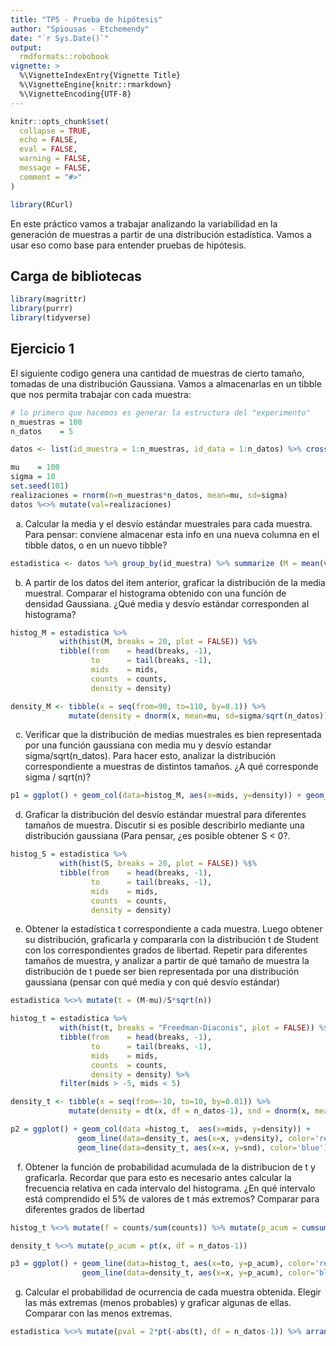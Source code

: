 ```yaml
---
title: "TP5 - Prueba de hipótesis"
author: "Spiousas - Etchemendy"
date: "`r Sys.Date()`"
output: 
  rmdformats::robobook
vignette: >
  %\VignetteIndexEntry{Vignette Title}
  %\VignetteEngine{knitr::rmarkdown}
  %\VignetteEncoding{UTF-8}
---
```


```r
knitr::opts_chunk$set(
  collapse = TRUE,
  echo = FALSE, 
  eval = FALSE,
  warning = FALSE,
  message = FALSE,
  comment = "#>"
)

library(RCurl)
```

En este práctico vamos a trabajar analizando la variabilidad en la generación de muestras a partir de una distribución estadística. Vamos a usar eso como base para entender pruebas de hipótesis.

## Carga de bibliotecas

```r
library(magrittr)
library(purrr)
library(tidyverse)
```

## Ejercicio 1

El siguiente codigo genera una cantidad de muestras de cierto tamaño, tomadas de una distribución Gaussiana. Vamos a almacenarlas en un tibble que nos permita trabajar con cada muestra:

```r
# lo primero que hacemos es generar la estructura del "experimento"
n_muestras = 100
n_datos    = 5

datos <- list(id_muestra = 1:n_muestras, id_data = 1:n_datos) %>% cross_df() %>% arrange(id_muestra)

mu    = 100
sigma = 10
set.seed(101)
realizaciones = rnorm(n=n_muestras*n_datos, mean=mu, sd=sigma)
datos %<>% mutate(val=realizaciones)
```

a) Calcular la media y el desvío estándar muestrales para cada muestra. Para pensar: conviene almacenar esta info en una nueva columna en el tibble datos, o en un nuevo tibble?

```r
estadistica <- datos %>% group_by(id_muestra) %>% summarize (M = mean(val), S = sd(val), n = n())
```

b) A partir de los datos del item anterior, graficar la distribución de la media muestral. Comparar el histograma obtenido con una función de densidad Gaussiana. ¿Qué media y desvío estándar corresponden al histograma?

```r
histog_M = estadistica %>% 
           with(hist(M, breaks = 20, plot = FALSE)) %$% 
           tibble(from    = head(breaks, -1),
                  to      = tail(breaks, -1), 
                  mids    = mids,
                  counts  = counts, 
                  density = density)
```

```r
density_M <- tibble(x = seq(from=90, to=110, by=0.1)) %>%
             mutate(density = dnorm(x, mean=mu, sd=sigma/sqrt(n_datos)))
```




c) Verificar que la distribución de medias muestrales es bien representada por una función gaussiana con media mu y desvío estandar sigma/sqrt(n_datos). Para hacer esto, analizar la distribución correspondiente a muestras de distintos tamaños. ¿A qué corresponde sigma / sqrt(n)?

```r
p1 = ggplot() + geom_col(data=histog_M, aes(x=mids, y=density)) + geom_line(data=density_M, aes(x=x, y=density))
```

d) Graficar la distribución del desvío estándar muestral para diferentes tamaños de muestra. Discutir si es posible describirlo mediante una distribución gaussiana (Para pensar, ¿es posible obtener S < 0?.

```r
histog_S = estadistica %>% 
           with(hist(S, breaks = 20, plot = FALSE)) %$% 
           tibble(from    = head(breaks, -1),
                  to      = tail(breaks, -1), 
                  mids    = mids,
                  counts  = counts, 
                  density = density)
```

e) Obtener la estadística t correspondiente a cada muestra. Luego obtener su distribución, graficarla y compararla con la distribución t de Student con los correspondientes grados de libertad. Repetir para diferentes tamaños de muestra, y analizar a partir de qué tamaño de muestra la distribución de t puede ser bien representada por una distribución gaussiana (pensar con qué media y con qué desvío estándar)

```r
estadistica %<>% mutate(t = (M-mu)/S*sqrt(n))
```

```r
histog_t = estadistica %>% 
           with(hist(t, breaks = "Freedman-Diaconis", plot = FALSE)) %$% 
           tibble(from    = head(breaks, -1),
                  to      = tail(breaks, -1), 
                  mids    = mids,
                  counts  = counts, 
                  density = density) %>%
           filter(mids > -5, mids < 5)
```

```r
density_t <- tibble(x = seq(from=-10, to=10, by=0.01)) %>%
             mutate(density = dt(x, df = n_datos-1), snd = dnorm(x, mean=0, sd=1))
```

```r
p2 = ggplot() + geom_col(data =histog_t,  aes(x=mids, y=density)) + 
               geom_line(data=density_t, aes(x=x, y=density), color='red') +
               geom_line(data=density_t, aes(x=x, y=snd), color='blue')
```

f) Obtener la función de probabilidad acumulada de la distribucion de t y graficarla. Recordar que para esto es necesario antes calcular la frecuencia relativa en cada intervalo del histograma. ¿En qué intervalo está comprendido el 5% de valores de t más extremos? Comparar para diferentes grados de libertad

```r
histog_t %<>% mutate(f = counts/sum(counts)) %>% mutate(p_acum = cumsum(f))
```

```r
density_t %<>% mutate(p_acum = pt(x, df = n_datos-1))
```

```r
p3 = ggplot() + geom_line(data=histog_t, aes(x=to, y=p_acum), color='red') +
                geom_line(data=density_t, aes(x=x, y=p_acum), color='blue')
```

g) Calcular el probabilidad de ocurrencia de cada muestra obtenida. Elegir las más extremas (menos probables) y graficar algunas de ellas. Comparar con las menos extremas.

```r
estadistica %<>% mutate(pval = 2*pt(-abs(t), df = n_datos-1)) %>% arrange(-pval)
```